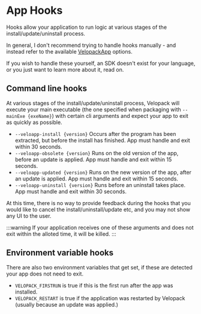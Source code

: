 # App Hooks
<AppliesTo win />

Hooks allow your application to run logic at various stages of the install/update/uninstall process.

In general, I don't recommend trying to handle hooks manually - and instead refer to the available [VelopackApp](../reference/cs/Velopack/VelopackApp) options.

If you wish to handle these yourself, an SDK doesn't exist for your language, or you just want to learn more about it, read on.

## Command line hooks
At various stages of the install/update/uninstall process, Velopack will execute your main executable (the one specified when packaging with `--mainExe {exeName}`) with certain cli arguments and expect your app to exit as quickly as possible. 

- `--veloapp-install {version}` Occurs after the program has been extracted, but before the install has finished. App must handle and exit within 30 seconds.
- `--veloapp-obsolete {version}` Runs on the old version of the app, before an update is applied. App must handle and exit within 15 seconds.
- `--veloapp-updated {version}` Runs on the new version of the app, after an update is applied. App must handle and exit within 15 seconds.
- `--veloapp-uninstall {version}` Runs before an uninstall takes place. App must handle and exit within 30 seconds.

At this time, there is no way to provide feedback during the hooks that you would like to cancel the install/uninstall/update etc, and you may not show any UI to the user.

:::warning
If your application receives one of these arguments and does not exit within the alloted time, it will be killed.
:::

## Environment variable hooks
There are also two environment variables that get set, if these are detected your app does not need to exit.

- `VELOPACK_FIRSTRUN` is true if this is the first run after the app was installed.
- `VELOPACK_RESTART` is true if the application was restarted by Velopack (usually because an update was applied.)